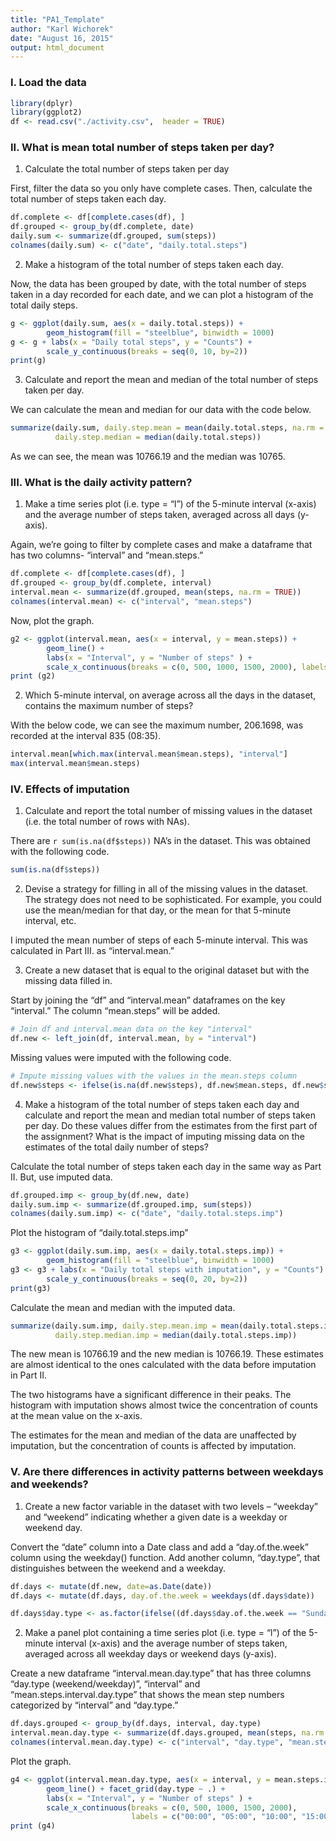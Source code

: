 ```yaml
---
title: "PA1_Template"
author: "Karl Wichorek"
date: "August 16, 2015"
output: html_document
---
```


### I. Load the data

```r
library(dplyr)
library(ggplot2)
df <- read.csv("./activity.csv",  header = TRUE)
```

### II. What is mean total number of steps taken per day?

1. Calculate the total number of steps taken per day

First, filter the data so you only have complete cases. Then, calculate the total number of steps taken each day.

```r
df.complete <- df[complete.cases(df), ]
df.grouped <- group_by(df.complete, date)
daily.sum <- summarize(df.grouped, sum(steps))
colnames(daily.sum) <- c("date", "daily.total.steps")
```

2. Make a histogram of the total number of steps taken each day.

Now, the data has been grouped by date, with the total number of steps taken in a day recorded for each date, and we can plot a histogram of the total daily steps.

```r
g <- ggplot(daily.sum, aes(x = daily.total.steps)) +
        geom_histogram(fill = "steelblue", binwidth = 1000)
g <- g + labs(x = "Daily total steps", y = "Counts") + 
        scale_y_continuous(breaks = seq(0, 10, by=2))
print(g)
```

3. Calculate and report the mean and median of the total number of steps taken per day.

We can calculate the mean and median for our data with the code below.

```r
summarize(daily.sum, daily.step.mean = mean(daily.total.steps, na.rm = TRUE),
          daily.step.median = median(daily.total.steps))
```

As we can see, the mean was 10766.19 and the median was 10765.


### III. What is the daily activity pattern?

1. Make a time series plot (i.e. type = "l") of the 5-minute interval (x-axis) and the average number of steps taken, averaged across all days (y-axis).

Again, we're going to filter by complete cases and make a dataframe that has two columns- "interval" and "mean.steps."

```r
df.complete <- df[complete.cases(df), ]
df.grouped <- group_by(df.complete, interval)
interval.mean <- summarize(df.grouped, mean(steps, na.rm = TRUE))
colnames(interval.mean) <- c("interval", "mean.steps")
```

Now, plot the graph.

```r
g2 <- ggplot(interval.mean, aes(x = interval, y = mean.steps)) + 
        geom_line() + 
        labs(x = "Interval", y = "Number of steps" ) +
        scale_x_continuous(breaks = c(0, 500, 1000, 1500, 2000), labels = c("00:00", "05:00", "10:00", "15:00", "20:00"))
print (g2)
```

2. Which 5-minute interval, on average across all the days in the dataset, contains the maximum number of steps?

With the below code, we can see the maximum number, 206.1698, was recorded at the interval 835 (08:35).

```r
interval.mean[which.max(interval.mean$mean.steps), "interval"]
max(interval.mean$mean.steps)
```


### IV. Effects of imputation

1. Calculate and report the total number of missing values in the dataset (i.e. the total number of rows with NAs).

There are `r sum(is.na(df$steps))` NA's in the dataset. This was obtained with the following code.

```r
sum(is.na(df$steps))
```

2. Devise a strategy for filling in all of the missing values in the dataset. The strategy does not need to be sophisticated. For example, you could use the mean/median for that day, or the mean for that 5-minute interval, etc.

I imputed the mean number of steps of each 5-minute interval. This was calculated in Part III. as "interval.mean." 

3. Create a new dataset that is equal to the original dataset but with the missing data filled in.

Start by joining the "df" and "interval.mean" dataframes on the key "interval." The column "mean.steps" will be added.

```r
# Join df and interval.mean data on the key "interval"
df.new <- left_join(df, interval.mean, by = "interval")
```

Missing values were imputed with the following code.

```r
# Impute missing values with the values in the mean.steps column
df.new$steps <- ifelse(is.na(df.new$steps), df.new$mean.steps, df.new$steps)
```

4. Make a histogram of the total number of steps taken each day and calculate and report the mean and median total number of steps taken per day. Do these values differ from the estimates from the first part of the assignment? What is the impact of imputing missing data on the estimates of the total daily number of steps?

Calculate the total number of steps taken each day in the same way as Part II. But, use imputed data.

```r
df.grouped.imp <- group_by(df.new, date)
daily.sum.imp <- summarize(df.grouped.imp, sum(steps))
colnames(daily.sum.imp) <- c("date", "daily.total.steps.imp")
```

Plot the histogram of "daily.total.steps.imp"

```r
g3 <- ggplot(daily.sum.imp, aes(x = daily.total.steps.imp)) + 
        geom_histogram(fill = "steelblue", binwidth = 1000)
g3 <- g3 + labs(x = "Daily total steps with imputation", y = "Counts") + 
        scale_y_continuous(breaks = seq(0, 20, by=2))
print(g3)
```

Calculate the mean and median with the imputed data.

```r
summarize(daily.sum.imp, daily.step.mean.imp = mean(daily.total.steps.imp, na.rm = TRUE),
          daily.step.median.imp = median(daily.total.steps.imp))
```

The new mean is 10766.19 and the new median is 10766.19. These estimates are almost identical to the ones calculated with the data before imputation in Part II.

The two histograms have a significant difference in their peaks. The histogram with imputation shows almost twice the concentration of counts at the mean value on the x-axis.

The estimates for the mean and median of the data are unaffected by imputation, but the concentration of counts is affected by imputation.


### V. Are there differences in activity patterns between weekdays and weekends?

1. Create a new factor variable in the dataset with two levels -- "weekday" and "weekend" indicating whether a given date is a weekday or weekend day.

Convert the "date" column into a Date class and add a "day.of.the.week" column using the weekday() function. Add another column, "day.type", that distinguishes between the weekend and a weekday.

```r
df.days <- mutate(df.new, date=as.Date(date))
df.days <- mutate(df.days, day.of.the.week = weekdays(df.days$date))

df.days$day.type <- as.factor(ifelse((df.days$day.of.the.week == "Sunday" | df.days$day.of.the.week == "Saturday"), "weekend", "weekday"))
```

2. Make a panel plot containing a time series plot (i.e. type = "l") of the 5-minute interval (x-axis) and the average number of steps taken, averaged across all weekday days or weekend days (y-axis).

Create a new dataframe "interval.mean.day.type" that has three columns "day.type (weekend/weekday)", "interval" and "mean.steps.interval.day.type" that shows the mean step numbers categorized by "interval" and "day.type."

```r
df.days.grouped <- group_by(df.days, interval, day.type)
interval.mean.day.type <- summarize(df.days.grouped, mean(steps, na.rm = TRUE))
colnames(interval.mean.day.type) <- c("interval", "day.type", "mean.steps.interval.day.type")
```

Plot the graph.

```r
g4 <- ggplot(interval.mean.day.type, aes(x = interval, y = mean.steps.interval.day.type)) + 
        geom_line() + facet_grid(day.type ~ .) +
        labs(x = "Interval", y = "Number of steps" ) +
        scale_x_continuous(breaks = c(0, 500, 1000, 1500, 2000), 
                           labels = c("00:00", "05:00", "10:00", "15:00", "20:00"))
print (g4)
```